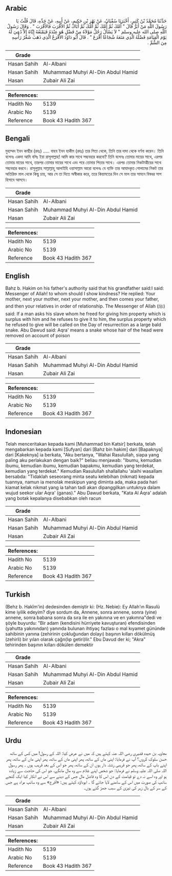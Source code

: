 ## Arabic


<div dir="rtl" lang="ar" style={{fontSize:'larger',backgroundColor:'#f8f9fa',padding:20}}>
حَدَّثَنَا مُحَمَّدُ بْنُ كَثِيرٍ، أَخْبَرَنَا سُفْيَانُ، عَنْ بَهْزِ بْنِ حَكِيمٍ، عَنْ أَبِيهِ، عَنْ جَدِّهِ، قَالَ قُلْتُ يَا رَسُولَ اللَّهِ مَنْ أَبَرُّ قَالَ ‏"‏ أُمَّكَ ثُمَّ أُمَّكَ ثُمَّ أُمَّكَ ثُمَّ أَبَاكَ ثُمَّ الأَقْرَبَ فَالأَقْرَبَ ‏"‏ ‏.‏ وَقَالَ رَسُولُ اللَّهِ صلى الله عليه وسلم ‏"‏ لاَ يَسْأَلُ رَجُلٌ مَوْلاَهُ مِنْ فَضْلٍ هُوَ عِنْدَهُ فَيَمْنَعُهُ إِيَّاهُ إِلاَّ دُعِيَ لَهُ يَوْمَ الْقِيَامَةِ فَضْلُهُ الَّذِي مَنَعَهُ شُجَاعًا أَقْرَعَ ‏"‏ ‏.‏ قَالَ أَبُو دَاوُدَ الأَقْرَعُ الَّذِي ذَهَبَ شَعْرُ رَأْسِهِ مِنَ السُّمِّ ‏.‏
</div>
<div style={{backgroundColor:'#f8f9fa',padding:20, marginBottom: 10}}><table> <thead> <tr> <th>Grade</th> <th></th> </tr> </thead> <tbody> <tr><td>Hasan Sahih</td><td>Al-Albani</td></tr><tr><td>Hasan Sahih</td><td>Muhammad Muhyi Al-Din Abdul Hamid</td></tr><tr><td>Hasan</td><td>Zubair Ali Zai</td></tr></tbody></table><table> <thead> <tr> <th>References:</th> <th></th> </tr> </thead> <tbody><tr><td>Hadith No</td><td>5139</td></tr><tr><td>Arabic No</td><td>5139</td></tr><tr><td>Reference</td><td>Book 43 Hadith 367</td></tr></tbody></table></div>

## Bengali


<div dir="ltr" lang="bn" style={{fontSize:'larger',backgroundColor:'#f8f9fa',padding:20}}>
মুহাম্মদ ইবন কাছীর (রহঃ) ..... বাহয ইবন হাকীম (রহঃ) তার পিতা থেকে, তিনি তার দাদা থেকে বর্ণনা করেন। তিনি বলেনঃ একদা আমি বলিঃ ইয়া রাসূলাল্লাহ! আমি কার সাথে সদ্ব্যবহার করবো? তিনি বলেনঃ তোমার মায়ের সাথে, এরপর তোমার মায়ের সাথে, তারপর তোমার মায়ের সাথে এবং পরে তোমার পিতার সাথে। এরপর তোমার নিকটাত্মীয়ের সাথে সদ্ব্যবহার করবে। রাসূলুল্লাহ সাল্লাল্লাহু আলাইহি ওয়াসাল্লাম আরো বলেনঃ যে ব্যক্তি তার আযাদকৃত গোলামের নিকট তার অতিরিক্ত মাল থেকে কিছু চায়, আর সে তা দিতে অস্বীকার করে, তরে কিয়ামতের দিন সে মাল তার সামনে বিষধর সাপ হিসাবে আসবে।
</div>
<div style={{backgroundColor:'#f8f9fa',padding:20, marginBottom: 10}}><table> <thead> <tr> <th>Grade</th> <th></th> </tr> </thead> <tbody> <tr><td>Hasan Sahih</td><td>Al-Albani</td></tr><tr><td>Hasan Sahih</td><td>Muhammad Muhyi Al-Din Abdul Hamid</td></tr><tr><td>Hasan</td><td>Zubair Ali Zai</td></tr></tbody></table><table> <thead> <tr> <th>References:</th> <th></th> </tr> </thead> <tbody><tr><td>Hadith No</td><td>5139</td></tr><tr><td>Arabic No</td><td>5139</td></tr><tr><td>Reference</td><td>Book 43 Hadith 367</td></tr></tbody></table></div>

## English


<div dir="ltr" lang="en" style={{fontSize:'larger',backgroundColor:'#f8f9fa',padding:20}}>
Bahz b. Hakim on his father's authority said that his grandfather said:I said: Messenger of Allah! to whom should I show kindness? He replied: Your mother, next your mother, next your mother, and then comes your father, and then your relatives in order of relationship. The Messenger of Allah (ﷺ) said: If a man asks his slave whom he freed for giving him property which is surplus with him and he refuses to give it to him, the surplus property which he refused to give will be called on the Day of resurrection as a large bald snake. Abu Dawud said: Aqra' means a snake whose hair of the head were removed on account of poison
</div>
<div style={{backgroundColor:'#f8f9fa',padding:20, marginBottom: 10}}><table> <thead> <tr> <th>Grade</th> <th></th> </tr> </thead> <tbody> <tr><td>Hasan Sahih</td><td>Al-Albani</td></tr><tr><td>Hasan Sahih</td><td>Muhammad Muhyi Al-Din Abdul Hamid</td></tr><tr><td>Hasan</td><td>Zubair Ali Zai</td></tr></tbody></table><table> <thead> <tr> <th>References:</th> <th></th> </tr> </thead> <tbody><tr><td>Hadith No</td><td>5139</td></tr><tr><td>Arabic No</td><td>5139</td></tr><tr><td>Reference</td><td>Book 43 Hadith 367</td></tr></tbody></table></div>

## Indonesian


<div dir="ltr" lang="id" style={{fontSize:'larger',backgroundColor:'#f8f9fa',padding:20}}>
Telah menceritakan kepada kami [Muhammad bin Katsir] berkata, telah mengabarkan kepada kami [Sufyan] dari [Bahz bin hakim] dari [Bapaknya] dari [Kakeknya] ia berkata, "Aku bertanya, "Wahai Rasulullah, siapa yang paling aku perlakukan dengan baik?" beliau menjawab: "Ibumu, kemudian ibumu, kemudian ibumu, kemudian bapakmu, kemudian yang terdekat, kemudian yang terdekat." Kemudian Rasulullah shallallahu 'alaihi wasallam bersabda: "Tidaklah seseorang minta seatu kelebihan (nikmat) kepada tuannya, namun ia menolak meskipun yang diminta ada, maka pada hari kiamat kelak nikmat yang ia tahan tadi akan dipanggilkan untuknya dalam wujud seekor ular Aqra' (ganas)." Abu Dawud berkata, "Kata Al Aqra' adalah yang botak kepalanya disebabkan oleh racun
</div>
<div style={{backgroundColor:'#f8f9fa',padding:20, marginBottom: 10}}><table> <thead> <tr> <th>Grade</th> <th></th> </tr> </thead> <tbody> <tr><td>Hasan Sahih</td><td>Al-Albani</td></tr><tr><td>Hasan Sahih</td><td>Muhammad Muhyi Al-Din Abdul Hamid</td></tr><tr><td>Hasan</td><td>Zubair Ali Zai</td></tr></tbody></table><table> <thead> <tr> <th>References:</th> <th></th> </tr> </thead> <tbody><tr><td>Hadith No</td><td>5139</td></tr><tr><td>Arabic No</td><td>5139</td></tr><tr><td>Reference</td><td>Book 43 Hadith 367</td></tr></tbody></table></div>

## Turkish


<div dir="ltr" lang="tr" style={{fontSize:'larger',backgroundColor:'#f8f9fa',padding:20}}>
(Behz b. Hakîm'in) dedesinden demiştir ki: (Hz. Nebie): Ey Allah'ın Rasulü kime iyilik edeyim? diye sordum da, Annene, sonra annene, sonra (yine) annene, sonra babana sonra da sıra ile en yakınına ve en yakımna"dedi ve şöyle buyurdu: "Bir adam (kendisini hürriyete kavuşturan) efendisinden (yahutta yakınından) yanında bulunan ihtiyaç fazlası o mal kıyamet gününde sahibinin yanına (zehirinin çokluğundan dolayı) başının kılları dökülmüş (zehirli) bir yılan olarak çağn(lıp getiri)Iir." Ebu Davud der ki; "Akra" tehirinden başının kılları dökülen demek­tir
</div>
<div style={{backgroundColor:'#f8f9fa',padding:20, marginBottom: 10}}><table> <thead> <tr> <th>Grade</th> <th></th> </tr> </thead> <tbody> <tr><td>Hasan Sahih</td><td>Al-Albani</td></tr><tr><td>Hasan Sahih</td><td>Muhammad Muhyi Al-Din Abdul Hamid</td></tr><tr><td>Hasan</td><td>Zubair Ali Zai</td></tr></tbody></table><table> <thead> <tr> <th>References:</th> <th></th> </tr> </thead> <tbody><tr><td>Hadith No</td><td>5139</td></tr><tr><td>Arabic No</td><td>5139</td></tr><tr><td>Reference</td><td>Book 43 Hadith 367</td></tr></tbody></table></div>

## Urdu


<div dir="rtl" lang="ur" style={{fontSize:'larger',backgroundColor:'#f8f9fa',padding:20}}>
معاویہ بن حیدہ قشیری رضی اللہ عنہ کہتے ہیں کہ میں نے عرض کیا: اللہ کے رسول! میں کس کے ساتھ حسن سلوک کروں؟ آپ نے فرمایا: اپنی ماں کے ساتھ، پھر اپنی ماں کے ساتھ، پھر اپنی ماں کے ساتھ، پھر اپنے باپ کے ساتھ، پھر جو قریبی رشتہ دار ہوں ان کے ساتھ، پھر جو اس کے بعد قریب ہوں ۔ پھر رسول اللہ صلی اللہ علیہ وسلم نے فرمایا: جو شخص اپنے غلام سے وہ مال مانگے، جو اس کی حاجت سے زیادہ ہو اور وہ اسے نہ دے تو قیامت کے دن اس کا وہ فاضل مال جس کے دینے سے اس نے انکار کیا ایک گنجے سانپ کی صورت میں اس کے سامنے لایا جائے گا ۔ ابوداؤد کہتے ہیں: «أقرع» سے وہ سانپ مراد ہے جس کے سر کے بال زہر کی تیزی کے سبب جھڑ گئے ہوں۔
</div>
<div style={{backgroundColor:'#f8f9fa',padding:20, marginBottom: 10}}><table> <thead> <tr> <th>Grade</th> <th></th> </tr> </thead> <tbody> <tr><td>Hasan Sahih</td><td>Al-Albani</td></tr><tr><td>Hasan Sahih</td><td>Muhammad Muhyi Al-Din Abdul Hamid</td></tr><tr><td>Hasan</td><td>Zubair Ali Zai</td></tr></tbody></table><table> <thead> <tr> <th>References:</th> <th></th> </tr> </thead> <tbody><tr><td>Hadith No</td><td>5139</td></tr><tr><td>Arabic No</td><td>5139</td></tr><tr><td>Reference</td><td>Book 43 Hadith 367</td></tr></tbody></table></div>